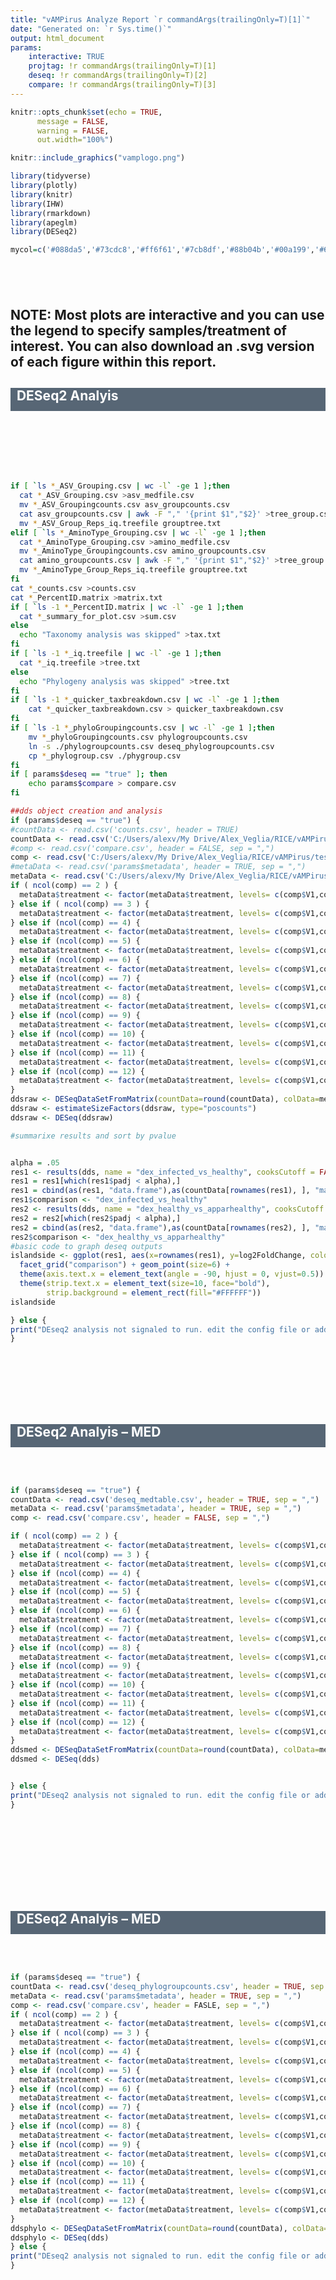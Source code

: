 ```yaml
---
title: "vAMPirus Analyze Report `r commandArgs(trailingOnly=T)[1]`"
date: "Generated on: `r Sys.time()`"
output: html_document
params:
    interactive: TRUE
    projtag: !r commandArgs(trailingOnly=T)[1]
    deseq: !r commandArgs(trailingOnly=T)[2]
    compare: !r commandArgs(trailingOnly=T)[3]
---
```

<style>
.rectangle {
  height: 37px;
  width: 100%;
  background-color: #576675;
}
</style>

```r
knitr::opts_chunk$set(echo = TRUE,
      message = FALSE,
      warning = FALSE,
      out.width="100%")
```

```r
knitr::include_graphics("vamplogo.png")
```

```r
library(tidyverse)
library(plotly)
library(knitr)
library(IHW)
library(rmarkdown)
library(apeglm)
library(DESeq2)
```

```r
mycol=c('#088da5','#73cdc8','#ff6f61','#7cb8df','#88b04b','#00a199','#6B5B95','#92A8D1','#b0e0e6','#ff7f50','#088d9b','#E15D44','#e19336')
```
<br>
------------------------------------------------------------------------------------------------------------------------------------------------------------------------------------------------------------------
NOTE: Most plots are interactive and you can use the legend to specify samples/treatment of interest. You can also download an .svg version of each figure within this report.
------------------------------------------------------------------------------------------------------------------------------------------------------------------------------------------------------------------

<div class="rectangle"><h2 style="color:white">&nbsp;&nbsp;DESeq2 Analyis</h2></div>

<br>
<br>
<br>
<br>
<br>
```bash
if [ `ls *_ASV_Grouping.csv | wc -l` -ge 1 ];then
  cat *_ASV_Grouping.csv >asv_medfile.csv
  mv *_ASV_Groupingcounts.csv asv_groupcounts.csv
  cat asv_groupcounts.csv | awk -F "," '{print $1","$2}' >tree_group.csv
  mv *_ASV_Group_Reps_iq.treefile grouptree.txt
elif [ `ls *_AminoType_Grouping.csv | wc -l` -ge 1 ];then
  cat *_AminoType_Grouping.csv >amino_medfile.csv
  mv *_AminoType_Groupingcounts.csv amino_groupcounts.csv
  cat amino_groupcounts.csv | awk -F "," '{print $1","$2}' >tree_group.csv
  mv *_AminoType_Group_Reps_iq.treefile grouptree.txt
fi
cat *_counts.csv >counts.csv
cat *_PercentID.matrix >matrix.txt
if [ `ls -1 *_PercentID.matrix | wc -l` -ge 1 ];then
  cat *_summary_for_plot.csv >sum.csv
else
  echo "Taxonomy analysis was skipped" >tax.txt
fi
if [ `ls -1 *_iq.treefile | wc -l` -ge 1 ];then
  cat *_iq.treefile >tree.txt
else
  echo "Phylogeny analysis was skipped" >tree.txt
fi
if [ `ls -1 *_quicker_taxbreakdown.csv | wc -l` -ge 1 ];then
    cat *_quicker_taxbreakdown.csv > quicker_taxbreakdown.csv
fi
if [ `ls -1 *_phyloGroupingcounts.csv | wc -l` -ge 1 ];then
    mv *_phyloGroupingcounts.csv phylogroupcounts.csv
    ln -s ./phylogroupcounts.csv deseq_phylogroupcounts.csv
    cp *_phylogroup.csv ./phygroup.csv
fi
if [ params$deseq == "true" ]; then
    echo params$compare > compare.csv
fi

```

```r
##dds object creation and analysis
if (params$deseq == "true") {
#countData <- read.csv('counts.csv', header = TRUE)
countData <- read.csv('C:/Users/alexv/My Drive/Alex_Veglia/RICE/vAMPirus/testingdeseq/counts.csv', header = TRUE, sep = ",", check.names=FALSE)
#comp <- read.csv('compare.csv', header = FALSE, sep = ",")
comp <- read.csv('C:/Users/alexv/My Drive/Alex_Veglia/RICE/vAMPirus/testingdeseq/compare.csv', header = FALSE, sep = ",")
#metaData <- read.csv('params$metadata', header = TRUE, sep = ",")
metaData <- read.csv('C:/Users/alexv/My Drive/Alex_Veglia/RICE/vAMPirus/testingdeseq/rna_virus_meta.csv', header = TRUE, sep = ",")
if ( ncol(comp) == 2 ) {
  metaData$treatment <- factor(metaData$treatment, levels= c(comp$V1,comp$V2))
} else if ( ncol(comp) == 3 ) {
  metaData$treatment <- factor(metaData$treatment, levels= c(comp$V1,comp$V2,comp$V3))
} else if (ncol(comp) == 4) {
  metaData$treatment <- factor(metaData$treatment, levels= c(comp$V1,comp$V2,comp$V3,comp$V4))
} else if (ncol(comp) == 5) {
  metaData$treatment <- factor(metaData$treatment, levels= c(comp$V1,comp$V2,comp$V3,comp$V4,comp$V5))
} else if (ncol(comp) == 6) {
  metaData$treatment <- factor(metaData$treatment, levels= c(comp$V1,comp$V2,comp$V3,comp$V4,comp$V5,comp$V6))
} else if (ncol(comp) == 7) {
  metaData$treatment <- factor(metaData$treatment, levels= c(comp$V1,comp$V2,comp$V3,comp$V4,comp$V5,comp$V6,comp$V7))
} else if (ncol(comp) == 8) {
  metaData$treatment <- factor(metaData$treatment, levels= c(comp$V1,comp$V2,comp$V3,comp$V4,comp$V5,comp$V6,comp$V7,comp$V8))
} else if (ncol(comp) == 9) {
  metaData$treatment <- factor(metaData$treatment, levels= c(comp$V1,comp$V2,comp$V3,comp$V4,comp$V5,comp$V6,comp$V7,comp$V8,comp$V9))
} else if (ncol(comp) == 10) {
  metaData$treatment <- factor(metaData$treatment, levels= c(comp$V1,comp$V2,comp$V3,comp$V4,comp$V5,comp$V6,comp$V7,comp$V8,comp$V9,comp$V10))
} else if (ncol(comp) == 11) {
  metaData$treatment <- factor(metaData$treatment, levels= c(comp$V1,comp$V2,comp$V3,comp$V4,comp$V5,comp$V6,comp$V7,comp$V8,comp$V9,comp$V10,comp$V11))
} else if (ncol(comp) == 12) {
  metaData$treatment <- factor(metaData$treatment, levels= c(comp$V1,comp$V2,comp$V3,comp$V4,comp$V5,comp$V6,comp$V7,comp$V8,comp$V9,comp$V10,comp$V11,comp$V12))
}
ddsraw <- DESeqDataSetFromMatrix(countData=round(countData), colData=metaData, design=~treatment, tidy = TRUE)
ddsraw <- estimateSizeFactors(ddsraw, type="poscounts")
ddsraw <- DESeq(ddsraw)

#summarixe results and sort by pvalue


alpha = .05
res1 <- results(dds, name = "dex_infected_vs_healthy", cooksCutoff = FALSE)
res1 = res1[which(res1$padj < alpha),]
res1 = cbind(as(res1, "data.frame"),as(countData[rownames(res1), ], "matrix"))
res1$comparison <- "dex_infected_vs_healthy"
res2 <- results(dds, name = "dex_healthy_vs_apparhealthy", cooksCutoff = FALSE)
res2 = res2[which(res2$padj < alpha),]
res2 = cbind(as(res2, "data.frame"),as(countData[rownames(res2), ], "matrix"))
res2$comparison <- "dex_healthy_vs_apparhealthy"
#basic code to graph deseq outputs
islandside <- ggplot(res1, aes(x=rownames(res1), y=log2FoldChange, color=tres1$padj)) +
  facet_grid("comparison") + geom_point(size=6) +
  theme(axis.text.x = element_text(angle = -90, hjust = 0, vjust=0.5)) +
  theme(strip.text.x = element_text(size=10, face="bold"),
        strip.background = element_rect(fill="#FFFFFF"))
islandside

} else {
print("DEseq2 analysis not signaled to run. edit the config file or add --deseq to your launch command")
}
```
<br>
<br>
<br>
<br>
<br>

<div class="rectangle"><h2 style="color:white">&nbsp;&nbsp;DESeq2 Analyis -- MED </h2></div>

<br>
<br>

```r
if (params$deseq == "true") {
countData <- read.csv('deseq_medtable.csv', header = TRUE, sep = ",")
metaData <- read.csv('params$metadata', header = TRUE, sep = ",")
comp <- read.csv('compare.csv', header = FALSE, sep = ",")

if ( ncol(comp) == 2 ) {
  metaData$treatment <- factor(metaData$treatment, levels= c(comp$V1,comp$V2))
} else if ( ncol(comp) == 3 ) {
  metaData$treatment <- factor(metaData$treatment, levels= c(comp$V1,comp$V2,comp$V3))
} else if (ncol(comp) == 4) {
  metaData$treatment <- factor(metaData$treatment, levels= c(comp$V1,comp$V2,comp$V3,comp$V4))
} else if (ncol(comp) == 5) {
  metaData$treatment <- factor(metaData$treatment, levels= c(comp$V1,comp$V2,comp$V3,comp$V4,comp$V5))
} else if (ncol(comp) == 6) {
  metaData$treatment <- factor(metaData$treatment, levels= c(comp$V1,comp$V2,comp$V3,comp$V4,comp$V5,comp$V6))
} else if (ncol(comp) == 7) {
  metaData$treatment <- factor(metaData$treatment, levels= c(comp$V1,comp$V2,comp$V3,comp$V4,comp$V5,comp$V6,comp$V7))
} else if (ncol(comp) == 8) {
  metaData$treatment <- factor(metaData$treatment, levels= c(comp$V1,comp$V2,comp$V3,comp$V4,comp$V5,comp$V6,comp$V7,comp$V8))
} else if (ncol(comp) == 9) {
  metaData$treatment <- factor(metaData$treatment, levels= c(comp$V1,comp$V2,comp$V3,comp$V4,comp$V5,comp$V6,comp$V7,comp$V8,comp$V9))
} else if (ncol(comp) == 10) {
  metaData$treatment <- factor(metaData$treatment, levels= c(comp$V1,comp$V2,comp$V3,comp$V4,comp$V5,comp$V6,comp$V7,comp$V8,comp$V9,comp$V10))
} else if (ncol(comp) == 11) {
  metaData$treatment <- factor(metaData$treatment, levels= c(comp$V1,comp$V2,comp$V3,comp$V4,comp$V5,comp$V6,comp$V7,comp$V8,comp$V9,comp$V10,comp$V11))
} else if (ncol(comp) == 12) {
  metaData$treatment <- factor(metaData$treatment, levels= c(comp$V1,comp$V2,comp$V3,comp$V4,comp$V5,comp$V6,comp$V7,comp$V8,comp$V9,comp$V10,comp$V11,comp$V12))
}
ddsmed <- DESeqDataSetFromMatrix(countData=round(countData), colData=metaData, design=~treatment, tidy = TRUE)
ddsmed <- DESeq(dds)


} else {
print("DEseq2 analysis not signaled to run. edit the config file or add --deseq to your launch command")
}
```
<br>
<br>
<br>
<br>
<br>
<br>
<br>

<div class="rectangle"><h2 style="color:white">&nbsp;&nbsp;DESeq2 Analyis -- MED </h2></div>

<br>
<br>

```r
if (params$deseq == "true") {
countData <- read.csv('deseq_phylogroupcounts.csv', header = TRUE, sep = ",")
metaData <- read.csv('params$metadata', header = TRUE, sep = ",")
comp <- read.csv('compare.csv', header = FASLE, sep = ",")
if ( ncol(comp) == 2 ) {
  metaData$treatment <- factor(metaData$treatment, levels= c(comp$V1,comp$V2))
} else if ( ncol(comp) == 3 ) {
  metaData$treatment <- factor(metaData$treatment, levels= c(comp$V1,comp$V2,comp$V3))
} else if (ncol(comp) == 4) {
  metaData$treatment <- factor(metaData$treatment, levels= c(comp$V1,comp$V2,comp$V3,comp$V4))
} else if (ncol(comp) == 5) {
  metaData$treatment <- factor(metaData$treatment, levels= c(comp$V1,comp$V2,comp$V3,comp$V4,comp$V5))
} else if (ncol(comp) == 6) {
  metaData$treatment <- factor(metaData$treatment, levels= c(comp$V1,comp$V2,comp$V3,comp$V4,comp$V5,comp$V6))
} else if (ncol(comp) == 7) {
  metaData$treatment <- factor(metaData$treatment, levels= c(comp$V1,comp$V2,comp$V3,comp$V4,comp$V5,comp$V6,comp$V7))
} else if (ncol(comp) == 8) {
  metaData$treatment <- factor(metaData$treatment, levels= c(comp$V1,comp$V2,comp$V3,comp$V4,comp$V5,comp$V6,comp$V7,comp$V8))
} else if (ncol(comp) == 9) {
  metaData$treatment <- factor(metaData$treatment, levels= c(comp$V1,comp$V2,comp$V3,comp$V4,comp$V5,comp$V6,comp$V7,comp$V8,comp$V9))
} else if (ncol(comp) == 10) {
  metaData$treatment <- factor(metaData$treatment, levels= c(comp$V1,comp$V2,comp$V3,comp$V4,comp$V5,comp$V6,comp$V7,comp$V8,comp$V9,comp$V10))
} else if (ncol(comp) == 11) {
  metaData$treatment <- factor(metaData$treatment, levels= c(comp$V1,comp$V2,comp$V3,comp$V4,comp$V5,comp$V6,comp$V7,comp$V8,comp$V9,comp$V10,comp$V11))
} else if (ncol(comp) == 12) {
  metaData$treatment <- factor(metaData$treatment, levels= c(comp$V1,comp$V2,comp$V3,comp$V4,comp$V5,comp$V6,comp$V7,comp$V8,comp$V9,comp$V10,comp$V11,comp$V12))
}
ddsphylo <- DESeqDataSetFromMatrix(countData=round(countData), colData=metaData, design=~treatment, tidy = TRUE)
ddsphylo <- DESeq(dds)
} else {
print("DEseq2 analysis not signaled to run. edit the config file or add --deseq to your launch command")
}
```
